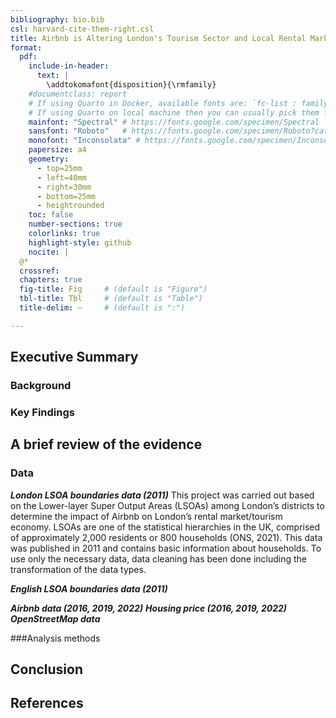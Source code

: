 ```yaml
---
bibliography: bio.bib
csl: harvard-cite-them-right.csl
title: Airbnb is Altering London's Tourism Sector and Local Rental Market
format: 
  pdf:
    include-in-header:
      text: |
        \addtokomafont{disposition}{\rmfamily}
    #documentclass: report
    # If using Quarto in Docker, available fonts are: `fc-list : family | sort | uniq`
    # If using Quarto on local machine then you can usually pick them from the list of installed fonts
    mainfont: "Spectral" # https://fonts.google.com/specimen/Spectral
    sansfont: "Roboto"   # https://fonts.google.com/specimen/Roboto?category=Sans+Serif
    monofont: "Inconsolata" # https://fonts.google.com/specimen/Inconsolata
    papersize: a4
    geometry:
      - top=25mm
      - left=40mm
      - right=30mm
      - bottom=25mm
      - heightrounded
    toc: false
    number-sections: true
    colorlinks: true
    highlight-style: github
    nocite: |
  @*
  crossref:
  chapters: true
  fig-title: Fig     # (default is "Figure")
  tbl-title: Tbl     # (default is "Table")
  title-delim: —     # (default is ":")

---
```


## Executive Summary
### Background

### Key Findings

## A brief review of the evidence
### Data
***London LSOA boundaries data (2011)***
This project was carried out based on the Lower-layer Super Output Areas (LSOAs) among London's districts to determine the impact of Airbnb on London's rental market/tourism economy. LSOAs are one of the statistical hierarchies in the UK, comprised of approximately 2,000 residents or 800 households (ONS, 2021). This data was published in 2011 and contains basic information about households. To use only the necessary data, data cleaning has been done including the transformation of the data types. 

***English LSOA boundaries data (2011)***

***Airbnb data (2016, 2019, 2022)***
***Housing price (2016, 2019, 2022)***
***OpenStreetMap data***

###Analysis methods 

## 

## Conclusion

## References
